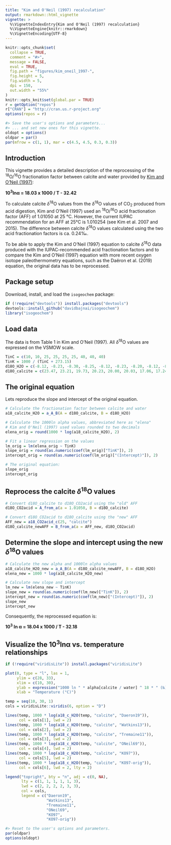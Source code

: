 ```yaml
---
title: "Kim and O'Neil (1997) recalculation"
output: rmarkdown::html_vignette
vignette: >
  %\VignetteIndexEntry{Kim and O'Neil (1997) recalculation}
  %\VignetteEngine{knitr::rmarkdown}
  %\VignetteEncoding{UTF-8}
---
```


```r
knitr::opts_chunk$set(
  collapse = TRUE,
  comment = "#>",
  message = FALSE,
  eval = TRUE,
  fig.path = "figures/kim_oneil_1997-",
  fig.height = 5,
  fig.width = 5,
  dpi = 150,
  out.width = "55%"
)
knitr::opts_knit$set(global.par = TRUE)
r = getOption("repos")
r["CRAN"] = "http://cran.us.r-project.org"
options(repos = r)
```
```r
#> Save the user's options and parameters...
#> ... and set new ones for this vignette.
oldopt = options()
oldpar = par()
par(mfrow = c(1, 1), mar = c(4.5, 4.5, 0.3, 0.3))
```

## Introduction

This vignette provides a detailed description of the reprocessing of the <sup>18</sup>O/<sup>16</sup>O fractionation factor between calcite and water provided by [Kim and O'Neil (1997)](https://doi.org/10.1016/S0016-7037(97)00169-5):

**10<sup>3</sup>ln&alpha; = 18.03 x 1000 / T - 32.42**

To calculate calcite *δ*<sup>18</sup>O values from the *δ*<sup>18</sup>O values of CO<sub>2</sub> produced from acid digestion, Kim and O'Neil (1997) used an <sup>18</sup>O/<sup>16</sup>O acid fractionation factor (AFF) of 1.01050 at 25 °C. However, the current IUPAC recommendation for an AFF at 25°C is 1.010254 (see Kim et al. 2007 and 2015). The difference between calcite *δ*<sup>18</sup>O values calculated using the two acid fractionation factors is ca. 0.24‰.

To be able to apply the Kim and O'Neil (1997) equation to calcite *δ*<sup>18</sup>O data produced with the IUPAC-recommended acid fractionation factors and to compare the Kim and O'Neil (1997) equation with more recent oxygen isotope paleothermometry equations, such as the Daëron et al. (2019) equation, the original data has to be reprocessed.

## Package setup

Download, install, and load the `isogeochem` package:

```r
if (!require("devtools")) install.packages("devtools")
devtools::install_github("davidbajnai/isogeochem")
library("isogeochem")
```

## Load data

The data is from Table 1 in Kim and O'Neil (1997). All *δ*<sup>18</sup>O values are expressed on the VSMOW scale.

```r
TinC = c(10, 10, 25, 25, 25, 25, 40, 40, 40)
TinK = 1000 / (TinC + 273.15)
d18O_H2O = c(-8.12, -8.23, -8.30, -8.25, -8.12, -8.23, -8.20, -8.12, -8.23)
d18O_calcite = c(23.47, 23.21, 19.73, 20.23, 20.00, 20.03, 17.06, 17.24, 17.01)
```

## The original equation

Lets reproduce the slope and intercept of the original equation.

```r
# Calculate the fractionation factor between calcite and water
a18_calcite_H2O = a_A_B(A = d18O_calcite, B = d18O_H2O)

# Calculate the 1000ln alpha values, abbreviated here as "elena"
# Kim and O'Neil (1997) used values rounded to two decimals
elena_orig = round(1000 * log(a18_calcite_H2O), 2)

# Fit a linear regression on the values 
lm_orig = lm(elena_orig ~ TinK)
slope_orig = round(as.numeric(coef(lm_orig)["TinK"]), 2)
intercept_orig = round(as.numeric(coef(lm_orig)["(Intercept)"]), 2)

# The original equation:
slope_orig
intercept_orig
```

## Reprocess the calcite *δ*<sup>18</sup>O values

```r
# Convert d18O_calcite to d18O_CO2acid using the "old" AFF
d18O_CO2acid = A_from_a(a = 1.01050, B = d18O_calcite)

# Convert d18O_CO2acid to d18O_calcite using the "new" AFF
AFF_new = a18_CO2acid_c(25, "calcite")
d18O_calcite_newAFF = B_from_a(a = AFF_new, d18O_CO2acid)
```

## Determine the slope and intercept using the new *δ*<sup>18</sup>O values

```r
# Calculate the new alpha and 1000ln alpha values
a18_calcite_H2O_new = a_A_B(A = d18O_calcite_newAFF, B = d18O_H2O)
elena_new = 1000 * log(a18_calcite_H2O_new)

# Calculate new slope and intercept
lm_new = lm(elena_new ~ TinK)
slope_new = round(as.numeric(coef(lm_new)["TinK"]), 2)
intercept_new = round(as.numeric(coef(lm_new)["(Intercept)"]), 2)
slope_new
intercept_new
```

Consequently, the reprocessed equation is:

**10<sup>3</sup> ln &alpha; = 18.04 x 1000 / T - 32.18**

## Visualize the 10<sup>3</sup>ln&alpha; vs. temperature relationships

```r
if (!require("viridisLite")) install.packages("viridisLite")

plot(0, type = "l", las = 1,
     ylim = c(28, 33),
     xlim = c(10, 30),
     ylab = expression("1000 ln " * alpha[calcite / water] ^ 18 * " (‰)"),
     xlab = "Temperature (°C)")

temp = seq(10, 30, 1)
cols = viridisLite::viridis(6, option = "D")

lines(temp, 1000 * log(a18_c_H2O(temp, "calcite", "Daeron19")),
      col = cols[1], lwd = 2)
lines(temp, 1000 * log(a18_c_H2O(temp, "calcite", "Watkins13")),
      col = cols[2], lwd = 2)
lines(temp, 1000 * log(a18_c_H2O(temp, "calcite", "Tremaine11")),
      col = cols[3], lwd = 2)
lines(temp, 1000 * log(a18_c_H2O(temp, "calcite", "ONeil69")),
      col = cols[4], lwd = 2)
lines(temp, 1000 * log(a18_c_H2O(temp, "calcite", "KO97")),
      col = cols[5], lwd = 2)
lines(temp, 1000 * log(a18_c_H2O(temp, "calcite", "KO97-orig")),
      col = cols[6], lwd = 2, lty = 2)

legend("topright", bty = "n", adj = c(0, NA), 
       lty = c(1, 1, 1, 1, 1, 3),
       lwd = c(2, 2, 2, 2, 3, 3),  
       col = cols,
       legend = c("Daeron19",
                  "Watkins13",
                  "Tremaine11",
                  "ONeil69",
                  "KO97",
                  "KO97-orig"))
```
```r
#> Reset to the user's options and parameters.
par(oldpar)
options(oldopt)
```
